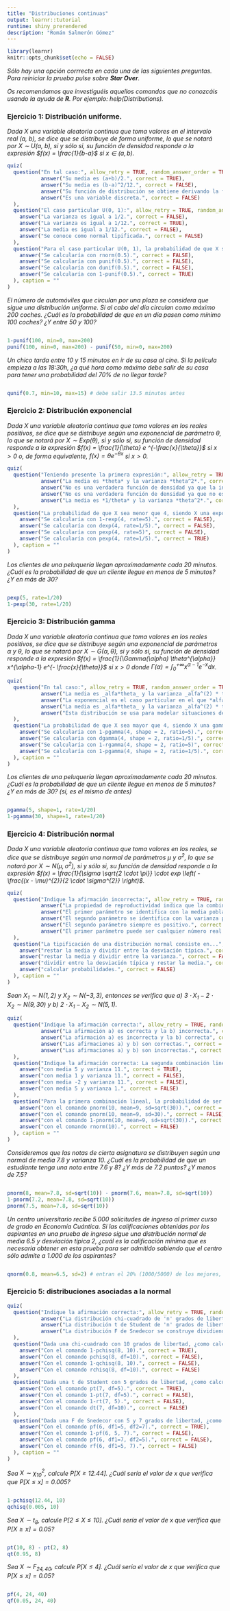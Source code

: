 ---
title: "Distribuciones continuas"
output: learnr::tutorial
runtime: shiny_prerendered
description: "Román Salmerón Gómez"
---

```{r setup, include=FALSE}
library(learnr)
knitr::opts_chunk$set(echo = FALSE)
```

*Sólo hay una opción corrrecta en cada una de las siguientes preguntas. Para reiniciar la prueba pulse sobre __Star Over__.*

*Os recomendamos que investiguéis aquellos comandos que no conozcáis usando la ayuda de **R**. Por ejemplo: help(Distributions).*

### Ejercicio 1: Distribución uniforme.

*Dada $X$ una variable aleatoria continua que toma valores en el intervalo real (a, b), se dice que se distribuye de forma uniforme, lo que se notará por X ∼ U(a, b), si y sólo si, su función de densidad responde a la expresión $f(x) = \frac{1}{b-a}$ si $x \in (a, b)$.*

```{r ejer-1}
quiz(
  question("En tal caso:", allow_retry = TRUE, random_answer_order = TRUE, 
           answer("Su media es (a+b)/2.", correct = TRUE),
           answer("Su media es (b-a)^2/12.", correct = FALSE),
           answer("Su función de distribución se obtiene derivando la función de densidad.", correct = FALSE),
           answer("Es una variable discreta.", correct = FALSE)
  ),
  question("El caso particular U(0, 1):", allow_retry = TRUE, random_answer_order = TRUE, 
    answer("La varianza es igual a 1/2.", correct = FALSE),
    answer("La varianza es igual a 1/12.", correct = TRUE),
    answer("La media es igual a 1/12.", correct = FALSE),
    answer("Se conoce como normal tipificada.", correct = FALSE)
  ), 
  question("Para el caso particular U(0, 1), la probabilidad de que X sea mayor que 0.5...", allow_retry = TRUE, random_answer_order = TRUE, 
    answer("Se calcularía con rnorm(0.5).", correct = FALSE),
    answer("Se calcularía con punif(0.5).", correct = FALSE),
    answer("Se calcularía con dunif(0.5).", correct = FALSE),
    answer("Se calcularía con 1-punif(0.5).", correct = TRUE)
  ), caption = ""
)
```

*El número de automóviles que circulan por una plaza se considera que sigue una distribución uniforme. Si al cabo del día circulan como máximo 200 coches. ¿Cuál es la probabilidad de que en un día pasen como mínimo 100 coches? ¿Y entre 50 y 100?*

```{r ejer-1-bis, exercise=TRUE, exercise.lines = 3}

```

```{r ejer-1-bis-hint}
1-punif(100, min=0, max=200)
punif(100, min=0, max=200) - punif(50, min=0, max=200)
```

*Un chico tarda entre 10 y 15 minutos en ir de su casa al cine. Si la película empieza a las 18:30h, ¿a qué hora como máximo debe salir de su casa para tener una probabilidad del 70% de no llegar tarde?*

```{r ejer-1-tris, exercise=TRUE, exercise.lines = 2}

```

```{r ejer-1-tris-hint}
qunif(0.7, min=10, max=15) # debe salir 13.5 minutos antes
```

### Ejercicio 2: Distribución exponencial

*Dada $X$ una variable aleatoria continua que toma valores en los reales positivos, se dice que se distribuye según una exponencial de parámetro $\theta$, lo que se notará por $X ∼ Exp(\theta)$, si y sólo si, su función de densidad responde a la expresión $f(x) = \frac{1}{\theta} e ^{-\frac{x}{\theta}}$ si $x > 0$ o, de forma equivalente, $f(x) = \theta e ^{-\theta x}$ si $x > 0$.*

```{r ejer-2}
quiz(
  question("Teniendo presente la primera expresión:", allow_retry = TRUE, random_answer_order = TRUE, 
           answer("La media es *theta* y la varianza *theta^2*.", correct = TRUE),
           answer("No es una verdadera función de densidad ya que la integral en todo su dominio es igual a 1.", correct = FALSE),
           answer("No es una verdadera función de densidad ya que no es siempre positiva en su dominio.", correct = FALSE),
           answer("La media es *1/theta* y la varianza *theta^2*.", correct = FALSE)
  ),
  question("La probabilidad de que X sea menor que 4, siendo X una exponencial de parámetro 5...", allow_retry = TRUE, random_answer_order = TRUE,
    answer("Se calcularía con 1-rexp(4, rate=5).", correct = FALSE),
    answer("Se calcularía con dexp(4, rate=1/5).", correct = FALSE),
    answer("Se calcularía con pexp(4, rate=5)", correct = FALSE),
    answer("Se calcularía con pexp(4, rate=1/5).", correct = TRUE)
  ), caption = ""
)
```

*Los clientes de una peluquería llegan aproximadamente cada 20 minutos. ¿Cuál es la probabilidad de que un cliente llegue en menos de 5 minutos? ¿Y en más de 30?*

```{r ejer-2-bis, exercise=TRUE, exercise.lines = 3}

```

```{r ejer-2-bis-hint}
pexp(5, rate=1/20)
1-pexp(30, rate=1/20)
```

### Ejercicio 3: Distribución gamma

*Dada $X$ una variable aleatoria continua que toma valores en los reales positivos, se dice que se distribuye según una exponencial de parámetros $\alpha$ y $\theta$, lo que se notará por $X ∼ G(\alpha, \theta)$, si y sólo si, su función de densidad responde a la expresión $f(x) = \frac{1}{\Gamma(\alpha) \theta^{\alpha}} x^{\alpha-1} e^{- \frac{x}{\theta}}$ si $x > 0$ donde $\Gamma(\alpha) = \int_{0}^{+\infty} x^{\alpha-1} e^{-x} dx$.*

```{r ejer-3}
quiz(
  question("En tal caso:", allow_retry = TRUE, random_answer_order = TRUE, 
           answer("La media es _alfa*theta_ y la varianza _alfa^(2) * theta^(2)_.", correct = FALSE),
           answer("La exponencial es el caso particular en el que *alfa = 0*.", correct = FALSE),
           answer("La media es _alfa*theta_ y la varianza _alfa^(2) * theta_.", correct = FALSE),
           answer("Esta distribución se usa para modelar situaciones de tiempos entre eventos/llegadas.", correct = TRUE)
  ),
  question("La probabilidad de que X sea mayor que 4, siendo X una gamma de parámetros 2 y 5...", allow_retry = TRUE, random_answer_order = TRUE,
    answer("Se calcularía con 1-pgamma(4, shape = 2, ratio=5).", correct = FALSE),
    answer("Se calcularía con dgamma(4, shape = 2, ratio=1/5).", correct = FALSE),
    answer("Se calcularía con 1-rgamma(4, shape = 2, ratio=5)", correct = FALSE),
    answer("Se calcularía con 1-pgamma(4, shape = 2, ratio=1/5).", correct = TRUE)
  ), caption = ""
)
```

*Los clientes de una peluquería llegan aproximadamente cada 20 minutos. ¿Cuál es la probabilidad de que un cliente llegue en menos de 5 minutos? ¿Y en más de 30? (sí, es el mismo de antes)*

```{r ejer-3-bis, exercise=TRUE, exercise.lines = 3}

```

```{r ejer-3-bis-hint}
pgamma(5, shape=1, rate=1/20)
1-pgamma(30, shape=1, rate=1/20)
```

### Ejercicio 4: Distribución normal

*Dada $X$ una variable aleatoria continua que toma valores en los reales, se dice que se distribuye según una normal de parámetros $\mu$ y $\sigma^{2}$, lo que se notará por $X ∼ N(\mu, \sigma^{2})$, si y sólo si, su función de densidad responde a la expresión $f(x) = \frac{1}{\sigma \sqrt{2 \cdot \pi}} \cdot exp \left( - \frac{(x - \mu)^{2}}{2 \cdot \sigma^{2}} \right)$.*

```{r ejer-4}
quiz(
  question("Indique la afirmación incorrecta:", allow_retry = TRUE, random_answer_order = TRUE,
           answer("La propiedad de reproductividad indica que la combinación lineal de distribuciones normales no es una distribución normal.", correct = TRUE),
           answer("El primer parámetro se identifica con la media poblacional, es decir, con la media de X.", correct = FALSE),
           answer("El segundo parámetro se identifica con la varianza poblacional, es decir, con la varianza de X.", correct = FALSE),
           answer("El segundo parámetro siempre es positivo.", correct = FALSE),
           answer("El primer parámetro puede ser cualquier número real.", correct = FALSE)
  ),
  question("La tipificación de una distribución normal consiste en...", allow_retry = TRUE, random_answer_order = TRUE, 
    answer("restar la media y dividir entre la desviación típica.", correct = TRUE),
    answer("restar la media y dividir entre la varianza.", correct = FALSE),
    answer("dividir entre la desviación típica y restar la media.", correct = FALSE),
    answer("calcular probabilidades.", correct = FALSE)
  ), caption = ""
)
```

*Sean $X_{1} ∼ N(1, 2)$ y $X_{2} ∼ N(-3, 3)$, entonces se verifica que a) $3 \cdot X_{1} - 2 \cdot X_{2} \sim N(9, 30)$ y b) $2 \cdot X_{1} - X_{2} \sim N(5, 1)$.*

```{r ejer-4-bis}
quiz(
  question("Indique la afirmación correcta:", allow_retry = TRUE, random_answer_order = TRUE,
           answer("La afirmación a) es correcta y la b) incorrecta.", correct = TRUE),
           answer("La afirmación a) es incorrecta y la b) correcta", correct = FALSE),
           answer("Las afirmaciones a) y b) son correctas.", correct = FALSE),
           answer("Las afirmaciones a) y b) son incorrectas.", correct = FALSE)
  ),
  question("Indique la afirmación correcta: La segunda combinación lineal se distribuye según una normal...", allow_retry = TRUE, random_answer_order = TRUE, 
    answer("con media 5 y varianza 11.", correct = TRUE),
    answer("con media 1 y varianza 11.", correct = FALSE),
    answer("con media -2 y varianza 11.", correct = FALSE),
    answer("con media 5 y varianza 1.", correct = FALSE)
  ), 
  question("Para la primera combinación lineal, la probabilidad de ser menor que 10 se calcularía...", allow_retry = TRUE, random_answer_order = TRUE, 
    answer("con el comando pnorm(10, mean=9, sd=sqrt(30)).", correct = TRUE),
    answer("con el comando pnorm(10, mean=9, sd=30).", correct = FALSE),
    answer("con el comando 1-pnorm(10, mean=9, sd=sqrt(30)).", correct = FALSE),
    answer("con el comando rnorm(10).", correct = FALSE)
  ), caption = ""
)
```

*Consideremos que las notas de cierta asignatura se distribuyen según una normal de media 7.8 y varianza 10. ¿Cuál es la probabilidad de que un estudiante tenga una nota entre 7.6 y 8? ¿Y más de 7.2 puntos? ¿Y menos de 7.5?*

```{r ejer-4-tris, exercise=TRUE, exercise.lines = 4}

```

```{r ejer-4-tris-hint}
pnorm(8, mean=7.8, sd=sqrt(10)) - pnorm(7.6, mean=7.8, sd=sqrt(10))
1-pnorm(7.2, mean=7.8, sd=sqrt(10))
pnorm(7.5, mean=7.8, sd=sqrt(10)) 
```

*Un centro universitario recibe 5.000 solicitudes de ingreso al primer curso de grado en Economía Cuántica. Si las calificaciones obtenidas por los aspirantes en una prueba de ingreso sigue una distribución normal de media 6.5 y desviación típica 2, ¿cuál es la calificación mínima que es necesaria obtener en esta prueba para ser admitido sabiendo que el centro sólo admite a 1.000 de los aspirantes?*

```{r ejer-4-cuatris, exercise=TRUE, exercise.lines = 2}

```

```{r ejer-4-cuatris-hint}
qnorm(0.8, mean=6.5, sd=2) # entran el 20% (1000/5000) de los mejores, es decir, nos piden el percentil 80
```

### Ejercicio 5: distribuciones asociadas a la normal

```{r ejer-5}
quiz(
  question("Indique la afirmación correcta:", allow_retry = TRUE, random_answer_order = TRUE,
           answer("La distribución chi-cuadrado de 'n' grados de libertad se construye sumando 'n' distribuciones (independientes) normales de media cero y varianza uno elevadas al cuadrado.", correct = TRUE),
           answer("La distribución t de Student de 'n' grados de libertad se construye dividiendo una distribución normal de media cero y varianza uno entre una chi-cuadrado de 'n' grados de libertad dividida a su vez por los grados de libertad, además, ambas distribuciones han de ser independientes.", correct = FALSE),
           answer("La distribución F de Snedecor se construye dividiendo dos distribuciones chi-cuadrado, las cuales, a su vez, están divididas entre sus grados de libertad. Los grados de libertad de la F de Snedecor coinciden con los grados de libertad de las chi-cuadrado usadas en su construcción.", correct = FALSE)
  ),
  question("Dada una chi-cuadrado con 10 grados de libertad, ¿como calcularía la probabilidad de que fuese mayor que 8?", allow_retry = TRUE, random_answer_order = TRUE, 
    answer("Con el comando 1-pchisq(8, 10).", correct = TRUE),
    answer("Con el comando pchisq(8, df=10).", correct = FALSE),
    answer("Con el comando 1-qchisq(8, 10).", correct = FALSE),
    answer("Con el comando rchisq(8, df=10).", correct = FALSE)
  ), 
  question("Dada una t de Student con 5 grados de libertad, ¿como calcularía la probabilidad de que fuese menor que 7?", allow_retry = TRUE, random_answer_order = TRUE, 
    answer("Con el comando pt(7, df=5).", correct = TRUE),
    answer("Con el comando 1-pt(7, df=5).", correct = FALSE),
    answer("Con el comando 1-rt(7, 5).", correct = FALSE),
    answer("Con el comando dt(7, df=10).", correct = FALSE)
  ), 
  question("Dada una F de Snedecor con 5 y 7 grados de libertad, ¿como calcularía la probabilidad de que fuese menor que 6?", allow_retry = TRUE, random_answer_order = TRUE, 
    answer("Con el comando pf(6, df1=5, df2=7).", correct = TRUE),
    answer("Con el comando 1-pf(6, 5, 7).", correct = FALSE),
    answer("Con el comando pf(6, df1=7, df2=5).", correct = FALSE),
    answer("Con el comando rf(6, df1=5, 7).", correct = FALSE)
  ), caption = ""
)
```

*Sea $X \sim \chi^{2}_{10}$, calcule $P [X \geq 12.44]$. ¿Cuál sería el valor de $x$ que verifica que $P[X \leq x] = 0.005$?*

```{r ejer-5-bis, exercise=TRUE, exercise.lines = 2}

```

```{r ejer-5-bis-hint}
1-pchisq(12.44, 10)
qchisq(0.005, 10)
```

*Sea $X \sim t_{8}$, calcule $P [2 \leq X \leq 10]$. ¿Cuál sería el valor de $x$ que verifica que $P[X \geq x] = 0.05$?*

```{r ejer-5-tris, exercise=TRUE, exercise.lines = 2}

```

```{r ejer-5-tris-hint}
pt(10, 8) - pt(2, 8)
qt(0.95, 8)
```


*Sea $X \sim F_{24, 40}$, calcule $P [X \leq 4]$. ¿Cuál sería el valor de $x$ que verifica que $P[X \leq x] = 0.05$?*

```{r ejer-5-cuatris, exercise=TRUE, exercise.lines = 2}

```

```{r ejer-5-cuatris-hint}
pf(4, 24, 40)
qf(0.05, 24, 40)
```